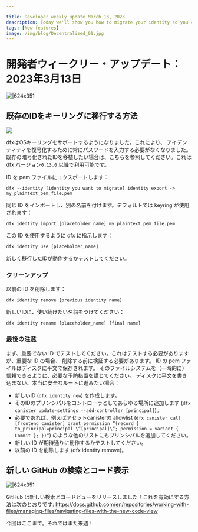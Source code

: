 ```yaml
---

title: Developer weekly update March 13, 2023
description: Today we'll show you how to migrate your identity so you can take advantage of the new keyring functionality!
tags: [New features]
image: /img/blog/Decentralized_01.jpg
---
```

# 開発者ウィークリー・アップデート：2023年3月13日

![|624x351](../_assets/Decentralized_01.jpg)

## 既存のIDをキーリングに移行する方法

![](https://images.unsplash.com/photo-1649323357445-bcca3bb9ea3b?ixlib=rb-4.0.3&ixid=MnwxMjA3fDB8MHxwaG90by1wYWdlfHx8fGVufDB8fHx8&auto=format&fit=crop&w=2670&q=80)

dfxはOSキーリングをサポートするようになりました。これにより、
アイデンティティを復号化するために常にパスワードを入力する必要がなくなりました。既存の暗号化されたIDを移植したい場合は、こちらを参照してください。これは
dfx バージョン`0.13.0` 以降で利用可能です。

ID を pem ファイルにエクスポートします：

    dfx --identity [identity you want to migrate] identity export -> my_plaintext_pem_file.pem

同じ ID をインポートし、別の名前を付けます。デフォルトでは keyring が使用されます：

    dfx identity import [placeholder_name] my_plaintext_pem_file.pem

この ID を使用するように dfx に指示します：

    dfx identity use [placeholder_name]

新しく移行したIDが動作するかテストしてください。

### クリーンアップ

以前の ID を削除します：

    dfx identity remove [previous identity name]

新しいIDに、使い続けたい名前をつけてください：

    dfx identity rename [placeholder_name] [final name]

### 最後の注意

まず、重要でない ID でテストしてください。これはテストする必要がありますが、重要な ID の場合、
削除する前に検証する必要があります。
ID の pem ファイルはディスクに平文で保存されます。
そのファイルシステムを（一時的に）信頼できるように、必要な予防措置を講じてください。
ディスクに平文を書き込まない、本当に安全なルートに進みたい場合：

- 新しいID (`dfx identity new`) を作成します。
- そのIDのプリンシパルをコントローラとしてあらゆる場所に追加します (`dfx canister update-settings --add-controller [principal]`)。
- 必要であれば、例えばアセットcanisterの allowlist (`dfx canister call [frontend canister] grant_permission “(record { to_principal=principal \“[principal]\“; permission = variant { Commit }; })“`) のような他のリストにもプリンシパルを追加してください。
- 新しい ID が期待通りに動作するかテストしてください。
- 以前の ID を削除します (dfx identity remove)。

## 新しい GitHub の検索とコード表示

![|624x351](../_assets/github_search_code_view.png)

GitHub は新しい検索とコードビューをリリースしました！これを有効にする方法は次のとおりです:
https://docs.github.com/en/repositories/working-with-files/managing-files/navigating-files-with-the-new-code-view

今回はここまで。それではまた来週！

<!---


# Developer weekly update: March 13, 2023
![|624x351](../_assets/Decentralized_01.jpg)

## How to migrate existing identities to use keyring
![](https://images.unsplash.com/photo-1649323357445-bcca3bb9ea3b?ixlib=rb-4.0.3&ixid=MnwxMjA3fDB8MHxwaG90by1wYWdlfHx8fGVufDB8fHx8&auto=format&fit=crop&w=2670&q=80)

dfx now comes with OS keyring support. This means you don't have to constantly type in your password to decrypt your
identity. If you have existing encrypted identities that you'd like to port over, here is how to do it. This is available
in dfx version `0.13.0` and later.

Export your identity to pem file:

```
dfx --identity [identity you want to migrate] identity export -> my_plaintext_pem_file.pem
```

Import the same identity and give it a different name. By default, keyring will be used:

```
dfx identity import [placeholder_name] my_plaintext_pem_file.pem
```

Tell dfx to use this identity:

```
dfx identity use [placeholder_name]
```

Now you should test that the newly migrated identity works.

### Cleanup

Remove the previous identity:
```
dfx identity remove [previous identity name]
```

Give your new identity a name that you'd like to stick with:
```
dfx identity rename [placeholder_name] [final name]
```

### Final notes
Please test this with a non-critical identity first - this should be tested, but for critical identities you should also
verify this before deleting anything
The identity’s pem file will be stored on disk in plaintext. Take any necessary precautions so you can (temporarily)
trust that file system
If you want to go the truly safe route that doesn’t ever write plaintext to disk:

- Create a new identity (`dfx identity new`).
- Add that identity’s principal everywhere as a controller (`dfx canister update-settings --add-controller [principal]`).
- If necessary, also add the principal to other lists like e.g. the asset canister’s allowlist (`dfx canister
call [frontend canister] grant_permission “(record { to_principal=principal \“[principal]\“; permission = variant {
Commit }; })“`).
- Test that your new identity works as expected.
- Delete the previous identity (dfx identity remove).

## New GitHub search and code view
![|624x351](../_assets/github_search_code_view.png)

GitHub released a new search and code view, and it looks great! Here is how to enable it:
https://docs.github.com/en/repositories/working-with-files/managing-files/navigating-files-with-the-new-code-view

That's all for this now. See you next week!

-->
